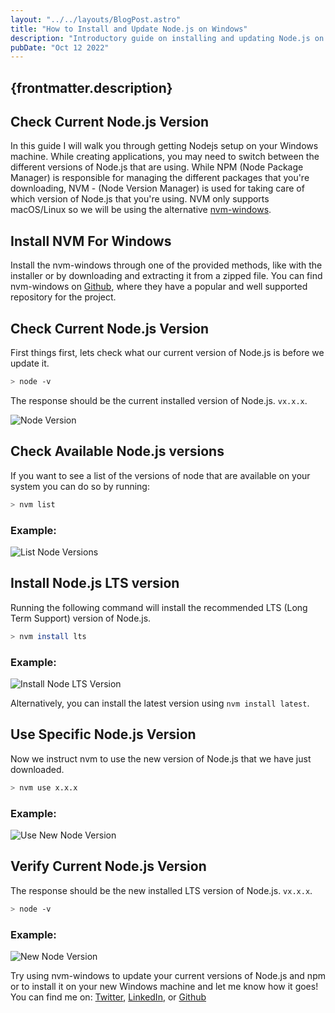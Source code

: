 ---
layout: "../../layouts/BlogPost.astro"
title: "How to Install and Update Node.js on Windows"
description: "Introductory guide on installing and updating Node.js on Windows using nvm-windows."
pubDate: "Oct 12 2022"
---

## {frontmatter.description}

## Check Current Node.js Version

In this guide I will walk you through getting Nodejs setup on your Windows machine. While creating applications, you may need to switch between the different versions of Node.js that are using. While NPM (Node Package Manager) is responsible for managing the different packages that you're downloading, NVM - (Node Version Manager) is used for taking care of which version of Node.js that you're using. NVM only supports macOS/Linux so we will be using the alternative <a href="https://github.com/coreybutler/nvm-windows" target="_blank">nvm-windows</a>.

## Install NVM For Windows

Install the nvm-windows through one of the provided methods, like with the installer or by downloading and extracting it from a zipped file. You can find nvm-windows on <a href="https://github.com/coreybutler/nvm-windows/releases" target="_blank">Github</a>, where they have a popular and well supported repository for the project.

## Check Current Node.js Version

First things first, lets check what our current version of Node.js is before we update it.

```sh
> node -v
```

The response should be the current installed version of Node.js. `vx.x.x`.

![Node Version](https://ronthetech.github.io/image-repo/nodejs/0.png)

## Check Available Node.js versions

If you want to see a list of the versions of node that are available on your system you can do so by running:

```sh
> nvm list
```

### Example: 

![List Node Versions](https://ronthetech.github.io/image-repo/nodejs/1.png)

## Install Node.js LTS version

Running the following command will install the recommended LTS (Long Term Support) version of Node.js.

```sh
> nvm install lts
```

### Example: 

![Install Node LTS Version](https://ronthetech.github.io/image-repo/nodejs/2.png)

Alternatively, you can install the latest version using `nvm install latest`.

## Use Specific Node.js Version

Now we instruct nvm to use the new version of Node.js that we have just downloaded.

```sh
> nvm use x.x.x
```

### Example: 

![Use New Node Version](https://ronthetech.github.io/image-repo/nodejs/3.png)

## Verify Current Node.js Version

The response should be the new installed LTS version of Node.js. `vx.x.x`.

```sh
> node -v
```

### Example: 

![New Node Version](https://ronthetech.github.io/image-repo/nodejs/4.png)

Try using nvm-windows to update your current versions of Node.js and npm or to install it on your new Windows machine and let me know how it goes! You can find me on: <a href="https://twitter.com/ronjtech" target="_blank" >Twitter</a>, <a href="https://www.linkedin.com/in/ronjf/" target="_blank">LinkedIn</a>, or <a href="https://github.com/ronthetech" target="_blank">Github</a>
